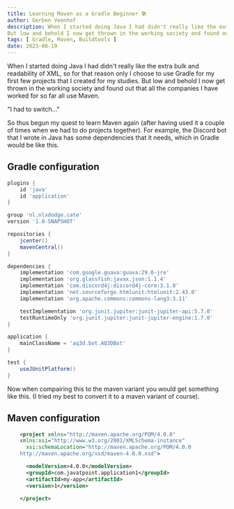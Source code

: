 ```yaml
---
title: Learning Maven as a Gradle Beginner 🛠️
author: Gerben Veenhof
description: When I started doing Java I had didn't really like the extra bulk and readability of XML, so for that reason only I choose to use Gradle for my first few projects that I created for my studies.
But low and behold I now get thrown in the working society and found out that all the companies I have worked for so far all use Maven.
tags: [ Gradle, Maven, Buildtools ]
date: 2023-08-19
---
```


When I started doing Java I had didn't really like the extra bulk and readability of XML, so for that reason only I choose to use Gradle for my first few projects that I created for my studies.
But low and behold I now get thrown in the working society and found out that all the companies I have worked for so far all use Maven.

"I had to switch..."

So thus begun my quest to learn Maven again (after having used it a couple of times when we had to do projects together).
For example, the Discord bot that I wrote in Java has some dependencies that it needs, which in Gradle would be like this.

## Gradle configuration

```groovy
plugins {
    id 'java'
    id 'application'
}

group 'nl.nlxdodge.cate'
version '1.0-SNAPSHOT'

repositories {
    jcenter()
    mavenCentral()
}

dependencies {
    implementation 'com.google.guava:guava:29.0-jre'
    implementation 'org.glassfish:javax.json:1.1.4'
    implementation 'com.discord4j:discord4j-core:3.1.0'
    implementation 'net.sourceforge.htmlunit:htmlunit:2.43.0'
    implementation 'org.apache.commons:commons-lang3:3.11'

    testImplementation 'org.junit.jupiter:junit-jupiter-api:5.7.0'
    testRuntimeOnly 'org.junit.jupiter:junit-jupiter-engine:1.7.0'
}

application {
    mainClassName = 'aq3d.bot.AQ3DBot'
}

test {
    useJUnitPlatform()
}
```

Now when compairing this to the maven variant you would get something like this.
(I tried my best to convert it to a maven variant of course).

## Maven configuration

```xml
    <project xmlns="http://maven.apache.org/POM/4.0.0"
    xmlns:xsi="http://www.w3.org/2001/XMLSchema-instance"
      xsi:schemaLocation="http://maven.apache.org/POM/4.0.0
    http://maven.apache.org/xsd/maven-4.0.0.xsd">

      <modelVersion>4.0.0</modelVersion>
      <groupId>com.javatpoint.application1</groupId>
      <artifactId>my-app</artifactId>
      <version>1</version>

    </project>
```
